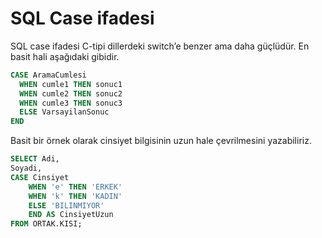 # SQL Case ifadesi


SQL case ifadesi C-tipi dillerdeki switch'e benzer ama daha güçlüdür.
En basit hali aşağıdaki gibidir.

```sql
CASE AramaCumlesi
  WHEN cumle1 THEN sonuc1
  WHEN cumle2 THEN sonuc2
  WHEN cumle3 THEN sonuc3
  ELSE VarsayilanSonuc
END 
```

Basit bir örnek olarak cinsiyet bilgisinin uzun hale çevrilmesini yazabiliriz.


```sql
SELECT Adi,
Soyadi,
CASE Cinsiyet
	WHEN 'e' THEN 'ERKEK'
	WHEN 'k' THEN 'KADIN'
	ELSE 'BILINMIYOR'
	END AS CinsiyetUzun
FROM ORTAK.KISI;
```



